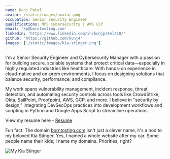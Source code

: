 ```yaml
---
name: Kunj Patel
avatar: /static/images/avatar.png
occupation: Senior Security Engineer
qualifications: MPS Cybersecurity | AWS CCP
email: 'kp@borntosting.com'
linkedin: 'https://www.linkedin.com/in/kunjpatel410/'
github: 'https://github.com/kunj4'
images: ['/static/images/kia-stinger.png']
---
```


I'm a Senior Security Engineer and Cybersecurity Manager with a passion for building secure, scalable systems that protect critical data—especially in highly regulated industries like healthcare. With hands-on experience in cloud-native and on-prem environments, I focus on designing solutions that balance security, performance, and compliance.

My work spans vulnerability management, incident response, threat detection, and automating security controls across tools like CrowdStrike, Okta, SailPoint, Proofpoint, AWS, GCP, and more. I believe in "security by design," integrating DevSecOps practices into development workflows and scripting in Python and Google Apps Script to streamline operations.

View my resume here - [Resume](/resume)

Fun fact: The domain [borntosting.com](https://borntosting.com) isn't just a clever name, it's a nod to my beloved Kia Stinger. Yes, I named a whole website after my car. Some people name their kids; I name my domains. Priorities, right?

![My Kia Stinger](/static/images/kia-stinger.png)
